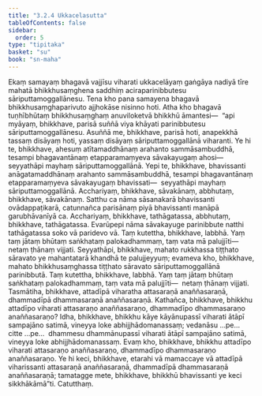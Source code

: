 ```yaml
---
title: "3.2.4 Ukkacelasutta"
tableOfContents: false
sidebar:
  order: 5
type: "tipitaka"
basket: "su"
book: "sn-maha"
---
```



<DynamicBreadcrumb />

<Division number="380" book="sn-maha">

<Paragraph number="830" book="sn-maha">
Ekaṃ samayaṃ bhagavā vajjīsu viharati ukkacelāyaṃ gaṅgāya nadiyā tīre mahatā bhikkhusaṃghena saddhiṃ aciraparinibbutesu sāriputtamoggallānesu. Tena kho pana samayena bhagavā bhikkhusaṃghaparivuto ajjhokāse nisinno hoti.
</Paragraph>

<Paragraph number="831" book="sn-maha">
Atha kho bhagavā tuṇhībhūtaṃ bhikkhusaṃghaṃ anuviloketvā bhikkhū āmantesi—  “api myāyaṃ, bhikkhave, parisā suññā viya khāyati parinibbutesu sāriputtamoggallānesu. Asuññā me, bhikkhave, parisā hoti, anapekkhā tassaṃ disāyaṃ hoti, yassaṃ disāyaṃ sāriputtamoggallānā viharanti. Ye hi te, bhikkhave, ahesuṃ atītamaddhānaṃ arahanto sammāsambuddhā, tesampi bhagavantānaṃ etapparamaṃyeva sāvakayugaṃ ahosi—  seyyathāpi mayhaṃ sāriputtamoggallānā. Yepi te, bhikkhave, bhavissanti anāgatamaddhānaṃ arahanto sammāsambuddhā, tesampi bhagavantānaṃ etapparamaṃyeva sāvakayugaṃ bhavissati—  seyyathāpi mayhaṃ sāriputtamoggallānā. Acchariyaṃ, bhikkhave, sāvakānaṃ, abbhutaṃ, bhikkhave, sāvakānaṃ. Satthu ca nāma sāsanakarā bhavissanti ovādappaṭikarā, catunnañca parisānaṃ piyā bhavissanti manāpā garubhāvanīyā ca. Acchariyaṃ, bhikkhave, tathāgatassa, abbhutaṃ, bhikkhave, tathāgatassa. Evarūpepi nāma sāvakayuge parinibbute natthi tathāgatassa soko vā paridevo vā. Taṃ kutettha, bhikkhave, labbhā. Yaṃ taṃ jātaṃ bhūtaṃ saṅkhataṃ palokadhammaṃ, taṃ vata mā palujjīti—  netaṃ ṭhānaṃ vijjati. Seyyathāpi, bhikkhave, mahato rukkhassa tiṭṭhato sāravato ye mahantatarā khandhā te palujjeyyuṃ; evameva kho, bhikkhave, mahato bhikkhusaṃghassa tiṭṭhato sāravato sāriputtamoggallānā parinibbutā. Taṃ kutettha, bhikkhave, labbhā. Yaṃ taṃ jātaṃ bhūtaṃ saṅkhataṃ palokadhammaṃ, taṃ vata mā palujjīti—  netaṃ ṭhānaṃ vijjati. Tasmātiha, bhikkhave, attadīpā viharatha attasaraṇā anaññasaraṇā, dhammadīpā dhammasaraṇā anaññasaraṇā.
</Paragraph>

<Paragraph number="832" book="sn-maha">
Kathañca, bhikkhave, bhikkhu attadīpo viharati attasaraṇo anaññasaraṇo, dhammadīpo dhammasaraṇo anaññasaraṇo? Idha, bhikkhave, bhikkhu kāye kāyānupassī viharati ātāpī sampajāno satimā, vineyya loke abhijjhādomanassaṃ; vedanāsu …pe…  citte …pe…  dhammesu dhammānupassī viharati ātāpī sampajāno satimā, vineyya loke abhijjhādomanassaṃ. Evaṃ kho, bhikkhave, bhikkhu attadīpo viharati attasaraṇo anaññasaraṇo, dhammadīpo dhammasaraṇo anaññasaraṇo. Ye hi keci, bhikkhave, etarahi vā mamaccaye vā attadīpā viharissanti attasaraṇā anaññasaraṇā, dhammadīpā dhammasaraṇā anaññasaraṇā; tamatagge mete, bhikkhave, bhikkhū bhavissanti ye keci sikkhākāmā”ti.

</Paragraph>
</Division>

<Paragraph number="833" type="center" book="sn-maha">
Catutthaṃ.
</Paragraph>